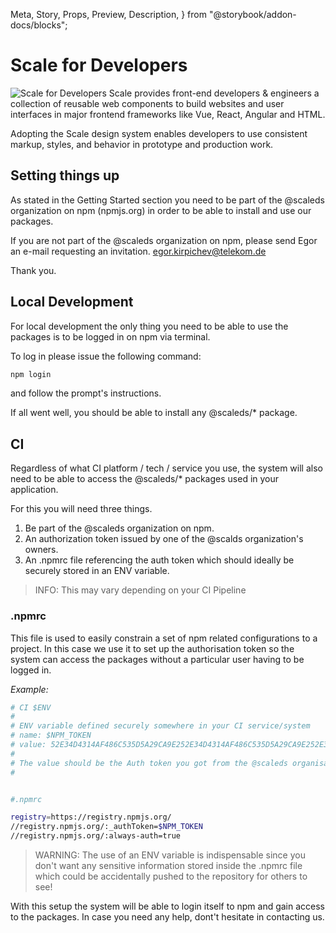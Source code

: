   Meta,
  Story,
  Props,
  Preview,
  Description,
} from "@storybook/addon-docs/blocks";

<Meta title="Getting Started/Scale for Developers" />

# Scale for Developers

![Scale for Developers](/assets/Scale-for-developers.png)
Scale provides front-end developers & engineers a collection of reusable web components to build websites and user interfaces in major frontend frameworks like Vue, React, Angular and HTML.

Adopting the Scale design system enables developers to use consistent markup, styles, and behavior in prototype and production work.

## Setting things up

As stated in the Getting Started section you need to be part of the @scaleds
organization on npm (npmjs.org) in order to be able to install and use our packages.

If you are not part of the @scaleds organization on npm, please send Egor an
e-mail requesting an invitation. egor.kirpichev@telekom.de

Thank you.

## Local Development

For local development the only thing you need to be able to use the packages
is to be logged in on npm via terminal.

To log in please issue the following command:

```bash
npm login
```

and follow the prompt's instructions.

If all went well, you should be able to install any @scaleds/\* package.

## CI

Regardless of what CI platform / tech / service you use, the system will also
need to be able to access the @scaleds/\* packages used in your application.

For this you will need three things.

1. Be part of the @scaleds organization on npm.
2. An authorization token issued by one of the @scalds organization's owners.
3. An .npmrc file referencing the auth token which should ideally be securely stored in an ENV variable.

> INFO: This may vary depending on your CI Pipeline

### .npmrc

This file is used to easily constrain a set of npm related configurations to a project.
In this case we use it to set up the authorisation token so the system can access the packages without a particular user having to be logged in.

_Example:_

```bash
# CI $ENV
#
# ENV variable defined securely somewhere in your CI service/system
# name: $NPM_TOKEN
# value: 52E34D4314AF486C535D5A29CA9E252E34D4314AF486C535D5A29CA9E252E34D4314AF486C535D5A29CA9E2
#
# The value should be the Auth token you got from the @scaleds organisation owner!!!
#


#.npmrc

registry=https://registry.npmjs.org/
//registry.npmjs.org/:_authToken=$NPM_TOKEN
//registry.npmjs.org/:always-auth=true

```

> WARNING: The use of an ENV variable is indispensable since you don't want any sensitive information stored inside the .npmrc file which could be accidentally pushed to the repository for others to see!

With this setup the system will be able to login itself to npm and gain access to the packages.
In case you need any help, dont't hesitate in contacting us.
